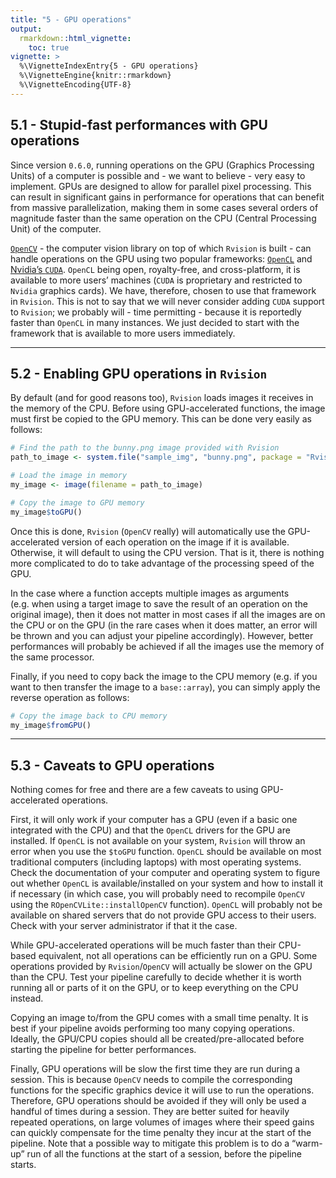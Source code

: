 ```yaml
---
title: "5 - GPU operations"
output: 
  rmarkdown::html_vignette:
    toc: true
vignette: >
  %\VignetteIndexEntry{5 - GPU operations}
  %\VignetteEngine{knitr::rmarkdown}
  %\VignetteEncoding{UTF-8}
---
```


## 5.1 - Stupid-fast performances with GPU operations

Since version `0.6.0`, running operations on the GPU (Graphics Processing Units) 
of a computer is possible and - we want to believe - very easy to implement. 
GPUs are designed to allow for parallel pixel processing. This can result in 
significant gains in performance for operations that can benefit from massive 
parallelization, making them in some cases several orders of magnitude faster 
than the same operation on the CPU (Central Processing Unit) of the computer. 

[`OpenCV`](https://opencv.org/) - the computer vision library on top of which 
`Rvision` is built - can handle operations on the GPU using two popular 
frameworks: [`OpenCL`](https://www.khronos.org/opencl/) and 
[Nvidia's `CUDA`](https://developer.nvidia.com/cuda-zone). `OpenCL` being open, 
royalty-free, and cross-platform, it is available to more users' machines (`CUDA` 
is proprietary and restricted to `Nvidia` graphics cards). We have, therefore,
chosen to use that framework in `Rvision`. This is not to say that we will never 
consider adding `CUDA` support to `Rvision`; we probably will - time permitting 
- because it is reportedly faster than `OpenCL` in many instances. We just 
decided to start with the framework that is available to more users immediately. 

---

## 5.2 - Enabling GPU operations in `Rvision`

By default (and for good reasons too), `Rvision` loads images it receives in the 
memory of the CPU. Before using GPU-accelerated functions, the image must first 
be copied to the GPU memory. This can be done very easily as follows:

```r
# Find the path to the bunny.png image provided with Rvision
path_to_image <- system.file("sample_img", "bunny.png", package = "Rvision")

# Load the image in memory
my_image <- image(filename = path_to_image)

# Copy the image to GPU memory
my_image$toGPU()
```

Once this is done, `Rvision` (`OpenCV` really) will automatically use the 
GPU-accelerated version of each operation on the image if it is available. 
Otherwise, it will default to using the CPU version. That is it, there is 
nothing more complicated to do to take advantage of the processing speed 
of the GPU. 

In the case where a function accepts multiple images as arguments (e.g. when 
using a target image to save the result of an operation on the original image), 
then it does not matter in most cases if all the images are on the CPU or on the 
GPU (in the rare cases when it does matter, an error will be thrown and you can 
adjust your pipeline accordingly). However, better performances will probably be
achieved if all the images use the memory of the same processor. 

Finally, if you need to copy back the image to the CPU memory (e.g. if you want
to then transfer the image to a `base::array`), you can simply apply the reverse 
operation as follows: 

```r
# Copy the image back to CPU memory
my_image$fromGPU()
```

---

## 5.3 - Caveats to GPU operations

Nothing comes for free and there are a few caveats to using GPU-accelerated 
operations. 

First, it will only work if your computer has a GPU (even if a basic one 
integrated with the CPU) and that the `OpenCL` drivers for the GPU are installed.
If `OpenCL` is not available on your system, `Rvision` will throw an error when 
you use the `$toGPU` function. `OpenCL` should be available on most traditional 
computers (including laptops) with most operating systems. Check the 
documentation of your computer and operating system to figure out whether `OpenCL` 
is available/installed on your system and how to install it if necessary (in 
which case, you will probably need to recompile `OpenCV` using the 
`ROpenCVLite::installOpenCV` function). `OpenCL` will probably not be available
on shared servers that do not provide GPU access to their users. Check with your 
server administrator if that it the case. 

While GPU-accelerated operations will be much faster than their CPU-based 
equivalent, not all operations can be efficiently run on a GPU. Some operations
provided by `Rvision`/`OpenCV` will actually be slower on the GPU than the CPU.
Test your pipeline carefully to decide whether it is worth running all or parts
of it on the GPU, or to keep everything on the CPU instead. 

Copying an image to/from the GPU comes with a small time penalty. It is best if
your pipeline avoids performing too many copying operations. Ideally, the GPU/CPU
copies should all be created/pre-allocated before starting the pipeline for 
better performances. 

Finally, GPU operations will be slow the first time they are run during a 
session. This is because `OpenCV` needs to compile the corresponding functions 
for the specific graphics device it will use to run the operations. Therefore, 
GPU operations should be avoided if they will only be used a handful of times 
during a session. They are better suited for heavily repeated operations, on 
large volumes of images where their speed gains can quickly compensate for the 
time penalty they incur at the start of the pipeline. Note that a possible way 
to mitigate this problem is to do a "warm-up" run of all the functions at the 
start of a session, before the pipeline starts. 
